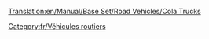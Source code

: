 [[Translation:en/Manual/Base Set/Road Vehicles/Cola Trucks]]

{{fr/Vehicule routier|nom      = Camion de coca-cola MightyMover
  |img      =en/MightyMover Cola.png|prix     = 4 797£ (9 594$)
  |vitesse  = 48 km/h (30 mph)
  |annualite= 421£ (842$)
  |design   = 1936
  |vie      = 15
  |capacite = 17000 litres de coca-cola
}}
{{fr/Vehicule routier|nom      = Camion de coca-cola Powernaught
  |img      =en/Powernaught Cola.png|prix     = 6 027£ (12 054$)
  |vitesse  = 88 km/h (55 mph)
  |annualite= 787£ (1 640$)
  |design   = 1975
  |vie      = 15
  |capacite = 19000 litres de coca-cola
}}
{{fr/Vehicule routier|nom      = Camion de coca-cola Wizzow
  |img      =en/Wizzow Cola.png|prix     = 6 437£ (12 874$)
  |vitesse  = 112 km/h (70 mph)
  |annualite= 1 125£ (2 640$)
  |design   = 2012
  |vie      = 15
  |capacite = 22000 litres de coca-cola
}}

[[Category:fr/Véhicules routiers]]